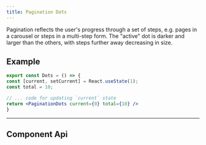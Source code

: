 ```yaml
--- 
title: Pagination Dots 
---
```






<!-- Description of component -->
<p className="font-xs font-light font--subhead">
Pagination reflects the user's progress through a set of steps, e.g. 
pages in a carousel or steps in a multi-step form. The "active" dot 
is darker and larger than the others, with steps further away decreasing in size.
</p>

<!-- Live Example of component import live component above-->

<Container className="pa-sm">
    <PaginationDots
    className="mt-sm"
    current={1}
    label="Dots progress example"
    total={10}
    unitName="step"
    />
</Container>

<Tabs relatedUrl="design/uncategorized/pagination-dots"/>

## Example 
```jsx
export const Dots = () => {
const [current, setCurrent] = React.useState(1);
const total = 10;

// ... code for updating `current` state
return <PaginationDots current={0} total={10} />
}
```


---
## Component Api

<ApiTable componentName="paginationdots"/>
